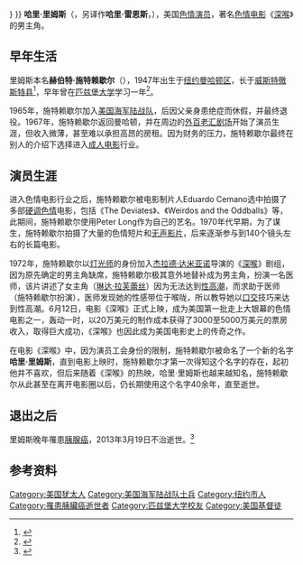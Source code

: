 {{艺人
|姓名 = 哈里·里姆斯
|本名 = 赫伯特·施特赖歇尔<br>{{lang-en|Herbert Streicher}}
|类型 = 男演员
|图片 = Harry Reems1.jpg
|图片简介 = 1974年哈里·里姆斯被捕后的照片
|宗教信仰 = [[基督教|基督教]]
|绰号 = 
|其他艺名 = Harry Reams、Harry Reemes、Bruce Gilchrist、Charles Lamont、Tim Long、Ned Reems、Herbert Streicher、Herb Streicher、Herb Stryker、Bob Walters
|出生日期 = 1947年8月27日
|出生地点 = [[美国|美国]][[纽约市|纽约市]][[布朗克斯|布朗克斯]]
|逝世日期 = {{death_date_and_age|2013|03|19|1947|08|27}}
|逝世地点 = 美国[[犹他州|犹他州]][[盐湖城|盐湖城]]
|国籍= {{USA}}
|籍贯= 
|职业 = [[色情演员|色情演员]]
|儿女 = 无
|配偶 = 珍妮·斯特雷特（Jeanne Sterret，1990年至2013年） 
|代表作 = 《[[深喉_(电影)|深喉]]》
|著名角色 = 
|教育程度 = 
|刑事起诉   = 
|活跃年代 = 1970年至1989年
|经纪公司 = 
|网站 =
|居住地     = 帕克城 (犹他州)
|IMDb = {{{IMDb|{{{imdb|0715857|哈里·里姆斯}}}}}}
}}
'''哈里·里姆斯'''（{{lang-en|'''Harry Reems'''}}，另译作'''哈里·雷恩斯'''，{{bd|1947年|8月27日|2013年|3月19日|catIdx=Reems里姆斯}}），美国[[色情演员|色情演员]]，著名[[色情电影|色情电影]]《[[深喉_(电影)|深喉]]》的男主角。

== 早年生活 ==
里姆斯本名'''赫伯特·施特赖歇尔'''（{{lang-en|Herbert Streicher}}），1947年出生于[[纽约|纽约]][[曼哈顿区|曼哈顿区]]，长于[[威斯特徹斯特县|威斯特徹斯特县]]<ref name=nymag>{{cite news |author= |url=http://nymag.com/nymetro/movies/features/10988/ |title=The Afterlife of a Porn Star |work=nymag.com |language=en |date=2005-02-14 |accessdate=2013-03-29 |archive-date=2013-05-01 |archive-url=https://web.archive.org/web/20130501090504/http://nymag.com/nymetro/movies/features/10988/ |dead-url=no }}</ref>，早年曾在[[匹兹堡大学|匹兹堡大学]]学习一年<ref>{{cite news |author= |url=http://www.people.com/people/article/0,,20683841,00.html |title=Harry Reems, Deep Throat Star, Dies at 65 |work=[[人物_(杂志)|人物]] |language=en |date=2013-03-20 |accessdate=2013-03-29 |archive-date=2013-03-22 |archive-url=https://web.archive.org/web/20130322030130/http://www.people.com/people/article/0,,20683841,00.html |dead-url=no }}</ref>。

1965年，施特赖歇尔加入[[美国海军陆战队|美国海军陆战队]]，后因父亲身患绝症而休假，并最终退役。1967年，施特赖歇尔返回曼哈顿，并在周边的[[外百老汇音乐剧|外百老汇剧场]]开始了演员生涯，但收入微薄，甚至难以承担高昂的房租。因为财务的压力，施特赖歇尔最终在别人的介绍下选择进入[[成人电影|成人电影]]行业。

== 演员生涯 ==
进入色情电影行业之后，施特赖歇尔被电影制片人Eduardo Cemano选中拍摄了多部[[硬调色情|硬调色情]]电影，包括《The Deviates》、《Weirdos and the Oddballs》等，此期间，施特赖歇尔使用Peter Long作为自己的艺名。1970年代早期，为了谋生，施特赖歇尔拍摄了大量的色情短片和[[无声电影|无声影片]]，后来逐渐参与到140个镜头左右的长篇电影。

1972年，施特赖歇尔以[[灯光师|灯光师]]的身份加入[[杰拉德·达米亚诺|杰拉德·达米亚诺]]导演的《[[深喉咙_(电影)|深喉]]》剧组，因为原先确定的男主角缺席，施特赖歇尔极其意外地替补成为男主角，扮演一名医师，该片讲述了女主角（[[琳达·拉芙蕾丝|琳达·拉芙蕾丝]]）因为无法达到[[性高潮|性高潮]]，而求助于医师（施特赖歇尔扮演），医师发现她的性感带位于喉咙，所以教导她以[[口交|口交]]技巧来达到性高潮。6月12日，电影《深喉》正式上映，成为美国第一批走上大银幕的色情电影之一，轰动一时，以20万美元的制作成本获得了3000至5000万美元的票房收入，取得巨大成功，《深喉》也因此成为美国电影史上的传奇之作。

在电影《深喉》中，因为演员工会身份的限制，施特赖歇尔被命名了一个新的名字'''哈里·里姆斯'''，直到电影上映时，施特赖歇尔才第一次得知这个名字的存在，起初他并不喜欢，但后来随着《深喉》的热映，哈里·里姆斯也越来越知名，施特赖歇尔从此甚至在离开电影圈以后，仍长期使用这个名字40余年，直至逝世。

== 退出之后 ==

里姆斯晚年罹患[[胰腺癌|胰腺癌]]，2013年3月19日不治逝世。<ref>{{cite news |author= |url=http://www.usatoday.com/story/life/people/2013/03/20/harry-reems-star-of-porns-deep-throat-dies/2004741/?sf10698798=1 |title=Harry Reems, star of porn's 'Deep Throat,' dies |work=[[今日美国|今日美国]] |language=en |date=2013-03-20 |accessdate=2013-03-29 |archive-date=2014-04-07 |archive-url=https://web.archive.org/web/20140407083044/http://www.usatoday.com/story/life/people/2013/03/20/harry-reems-star-of-porns-deep-throat-dies/2004741/?sf10698798=1 |dead-url=no }}</ref>

== 参考资料 ==
{{reflist}}

{{Authority control}}
{{DEFAULTSORT:Reems里姆斯}}
[[Category:美国犹太人|Category:美国犹太人]]
[[Category:美国海军陆战队士兵|Category:美国海军陆战队士兵]]
[[Category:纽约市人|Category:纽约市人]]
[[Category:罹患胰臟癌逝世者|Category:罹患胰臟癌逝世者]]
[[Category:匹兹堡大学校友|Category:匹兹堡大学校友]]
[[Category:美国基督徒|Category:美国基督徒]]